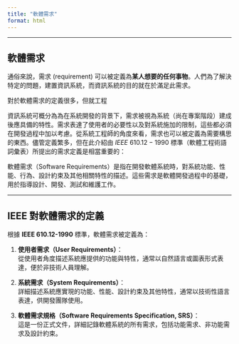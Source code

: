```yaml
---
title: "軟體需求"
format: html
---
```



------------------------------------------------------------------------

## 軟體需求

通俗來說，需求 (requirement) 可以被定義為**某人想要的任何事物**。人們為了解決特定的問題，建置資訊系統，而資訊系統的目的就在於滿足此需求。

對於軟體需求的定義很多，但就工程

資訊系統可概分為為在系統開發的背景下，需求被視為系統（尚在專案階段）建成後應具備的特性。需求表達了使用者的必要性以及對系統施加的限制，這些都必須在開發過程中加以考慮。從系統工程師的角度來看，需求也可以被定義為需要構思的東西。儘管定義繁多，但在此介紹由 $IEEE$ $610.12-1990$ 標準（軟體工程術語詞彙表）所提出的需求定義是相當重要的：

軟體需求（Software Requirements）是指在開發軟體系統時，對系統功能、性能、行為、設計約束及其他相關特性的描述。這些需求是軟體開發過程中的基礎，用於指導設計、開發、測試和維護工作。

------------------------------------------------------------------------

## IEEE 對軟體需求的定義

根據 **IEEE 610.12-1990** 標準，軟體需求被定義為：

1.  **使用者需求（User Requirements）**：\
    從使用者角度描述系統應提供的功能與特性，通常以自然語言或圖表形式表達，便於非技術人員理解。

2.  **系統需求（System Requirements）**：\
    詳細描述系統應實現的功能、性能、設計約束及其他特性，通常以技術性語言表達，供開發團隊使用。

3.  **軟體需求規格（Software Requirements Specification, SRS）**：\
    這是一份正式文件，詳細記錄軟體系統的所有需求，包括功能需求、非功能需求及設計約束。


